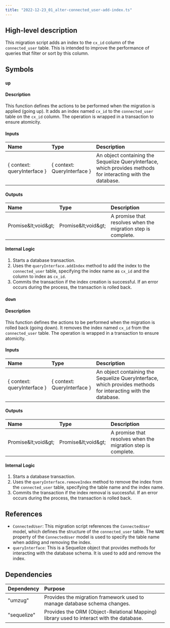 ```yaml
---
title: "2022-12-23_01_alter-connected_user-add-index.ts"
---
```


## High-level description
This migration script adds an index to the `cx_id` column of the `connected_user` table. This is intended to improve the performance of queries that filter or sort by this column.

## Symbols

### `up`
#### Description
This function defines the actions to be performed when the migration is applied (going up). It adds an index named `cx_id` to the `connected_user` table on the `cx_id` column. The operation is wrapped in a transaction to ensure atomicity.

#### Inputs
| Name | Type | Description |
|:-----|:-----|:------------|
| { context: queryInterface } | { context: QueryInterface } | An object containing the Sequelize QueryInterface, which provides methods for interacting with the database. |

#### Outputs
| Name | Type | Description |
|:-----|:-----|:------------|
| Promise\&lt;void\&gt; | Promise\&lt;void\&gt; | A promise that resolves when the migration step is complete. |

#### Internal Logic
1. Starts a database transaction.
2. Uses the `queryInterface.addIndex` method to add the index to the `connected_user` table, specifying the index name as `cx_id` and the column to index as `cx_id`.
3. Commits the transaction if the index creation is successful. If an error occurs during the process, the transaction is rolled back.

### `down`
#### Description
This function defines the actions to be performed when the migration is rolled back (going down). It removes the index named `cx_id` from the `connected_user` table. The operation is wrapped in a transaction to ensure atomicity.

#### Inputs
| Name | Type | Description |
|:-----|:-----|:------------|
| { context: queryInterface } | { context: QueryInterface } | An object containing the Sequelize QueryInterface, which provides methods for interacting with the database. |

#### Outputs
| Name | Type | Description |
|:-----|:-----|:------------|
| Promise\&lt;void\&gt; | Promise\&lt;void\&gt; | A promise that resolves when the migration step is complete. |

#### Internal Logic
1. Starts a database transaction.
2. Uses the `queryInterface.removeIndex` method to remove the index from the `connected_user` table, specifying the table name and the index name.
3. Commits the transaction if the index removal is successful. If an error occurs during the process, the transaction is rolled back.

## References
- `ConnectedUser`: This migration script references the `ConnectedUser` model, which defines the structure of the `connected_user` table. The `NAME` property of the `ConnectedUser` model is used to specify the table name when adding and removing the index.
- `queryInterface`: This is a Sequelize object that provides methods for interacting with the database schema. It is used to add and remove the index.

## Dependencies
| Dependency | Purpose |
|:-----------|:--------|
| "umzug" | Provides the migration framework used to manage database schema changes. |
| "sequelize" |  Provides the ORM (Object-Relational Mapping) library used to interact with the database. |


